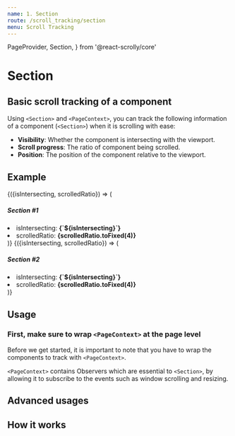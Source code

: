 ```yaml
---
name: 1. Section
route: /scroll_tracking/section
menu: Scroll Tracking
---
```


  PageProvider,
  Section,
} from '@react-scrolly/core'

# Section
## Basic scroll tracking of a component

Using `<Section>` and `<PageContext>`, you can track the following information of a component (`<Section>`) when it is scrolling with ease:

- **Visibility**: Whether the component is intersecting with the viewport.
- **Scroll progress**: The ratio of component being scrolled.
- **Position**: The position of the component relative to the viewport.

## Example
<DemoWrapper>
  <PageProvider>
    <DemoSection height="80vh">
      {({isIntersecting, scrolledRatio}) => (
        <CenterBox>
          <div>
            <h5>
              Section #1
            </h5>
            <li>isIntersecting: <b>{`${isIntersecting}`}</b></li>
            <li>scrolledRatio: <b>{scrolledRatio.toFixed(4)}</b></li>
          </div>
        </CenterBox>
      )}
    </DemoSection>
    <DemoSection height="60vh">
      {({isIntersecting, scrolledRatio}) => (
        <CenterBox>
          <div>
            <h5>
              Section #2
            </h5>
            <li>isIntersecting: <b>{`${isIntersecting}`}</b></li>
            <li>scrolledRatio: <b>{scrolledRatio.toFixed(4)}</b></li>
          </div>
        </CenterBox>
      )}
    </DemoSection>
  </PageProvider>
</DemoWrapper>

## Usage

### First, make sure to wrap `<PageContext>` at the page level

Before we get started, it is important to note that you have to wrap the components to track
with `<PageContext>`.

`<PageContext>` contains Observers which are essential to `<Section>`,
by allowing it to subscribe to the events such as window scrolling and resizing.

## Advanced usages

## How it works
